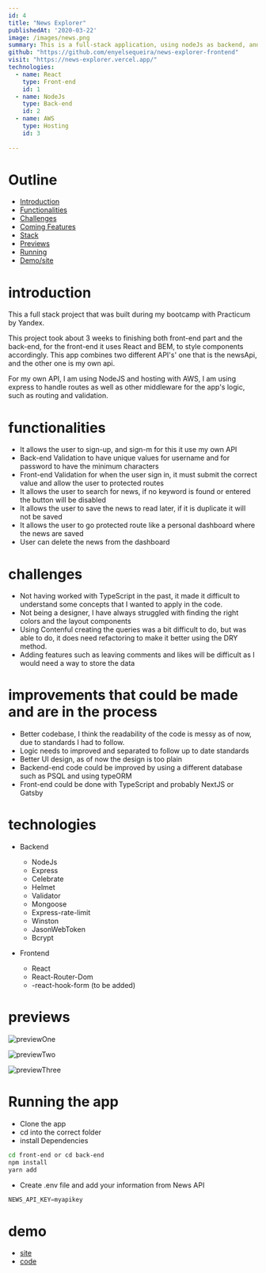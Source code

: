```yaml
---
id: 4
title: "News Explorer"
publishedAt: '2020-03-22'
image: /images/news.png
summary: This is a full-stack application, using nodeJs as backend, and React for the front-end. it allows user to register and it deals with authentication in the backend as well fronted It allows user to search and save news
github: "https://github.com/enyelsequeira/news-explorer-frontend"
visit: "https://news-explorer.vercel.app/"
technologies:
  - name: React
    type: Front-end
    id: 1
  - name: NodeJs
    type: Back-end
    id: 2
  - name: AWS
    type: Hosting
    id: 3
 
---
```



# Outline

- [Introduction](#introduction)
- [Functionalities](#functionalities)
- [Challenges](#challenges)
- [Coming Features](#improvements-that-could-be-made-and-are-in-the-process)
- [Stack](#technologies)
- [Previews](#previews)
- [Running](#running-the-app)
- [Demo/site](#demo)

# introduction

This a full stack project that was built during my bootcamp with Practicum by Yandex. 
 
This project took about 3 weeks to finishing both front-end part and the back-end, for the front-end it uses<span> React </span> and <span> BEM</span>, to style components accordingly. This app combines two different <span>API's'</span> one that is the newsApi, and the other one is my own api.

For my own <span>API</span>, I am using NodeJS and hosting with <span>AWS</span>, I am using express to handle routes as well as other middleware for the app's logic, such as routing and validation.


# functionalities 
- It allows the user to sign-up, and sign-m for this it use my own <span>API</span> 
- Back-end Validation to have unique values for username and for password to have the minimum characters
- Front-end Validation for when the user sign in, it must submit the correct value and allow the user to protected routes
- It allows the user to search for news, if no keyword is found or entered the button will be disabled
- It allows the user to save the news to read later, if it is duplicate it will not be saved
- It allows the user to go protected route like a personal dashboard where the news are saved 
- User can delete the news from the dashboard

# challenges
- Not having worked with <span>TypeScript</span> in the past, it made it difficult to understand some concepts that I wanted to apply in the code.
- Not being a designer, I have always struggled with finding the right colors and the layout components
- Using <span> Contenful </span> creating the queries was a bit difficult to do, but was able to do, it does need refactoring to make it better using the DRY method.
- Adding features such as leaving comments and likes will be difficult as I would need a way to store the data  


# improvements that could be made and are in the process
- Better codebase, I think the readability of the code is messy as of now, due to standards I had to follow.
- Logic needs to improved and separated to follow up to date standards
- Better UI design, as of now the design is too plain
- Backend-end code could be improved by using a different database such as PSQL and using <span>typeORM</span> 
- Front-end could be done with TypeScript and probably NextJS or Gatsby

# technologies

- Backend
  - NodeJs
  - Express
  - Celebrate
  - Helmet
  - Validator
  - Mongoose
  - Express-rate-limit
  - Winston
  - JasonWebToken
  - Bcrypt

- Frontend
   - React
   - React-Router-Dom
   - -react-hook-form (to be added)


# previews

![previewOne](/images/news1.png)

![previewTwo](/images/news2.png)

![previewThree](/images/news3.png)

# Running the app

- Clone the app
- cd into the correct folder 
- install Dependencies

```bash
cd front-end or cd back-end
npm install 
yarn add
```

- Create .env file and add your information from <span>News API</span>
```javascript
NEWS_API_KEY=myapikey
```


# demo
- [site](https://news-explorer.vercel.app/)
- [code](https://github.com/enyelsequeira/news-explorer-frontend)